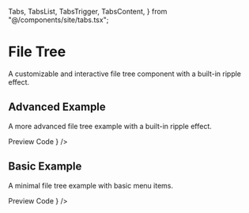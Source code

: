   Tabs,
  TabsList,
  TabsTrigger,
  TabsContent,
} from "@/components/site/tabs.tsx";

# File Tree
A customizable and interactive file tree component with a built-in ripple effect.


## Advanced Example
 A more advanced file tree example with a built-in ripple effect.

<Tabs defaultValue="preview" className="">
  <TabsList>
    <TabsTrigger value="preview">Preview</TabsTrigger>
    <TabsTrigger value="code">Code</TabsTrigger>
  </TabsList>
  <TabsContent value="preview">
    <ComponentRenderer component={<FileTree />} />
  </TabsContent>
  <TabsContent value="code">
    <CodeBlock filePath="src/app/components/filetree/filetree.tsx" />
  </TabsContent>
</Tabs>


## Basic Example
 A minimal file tree example with basic menu items.


<Tabs defaultValue="preview" className="">
  <TabsList>
    <TabsTrigger value="preview">Preview</TabsTrigger>
    <TabsTrigger value="code">Code</TabsTrigger>
  </TabsList>
  <TabsContent value="preview">
    <ComponentRenderer component={<FileTree2 />} />
  </TabsContent>
  <TabsContent value="code">
    <CodeBlock filePath="src/app/components/filetree/filetree2.tsx" />
  </TabsContent>
</Tabs>

